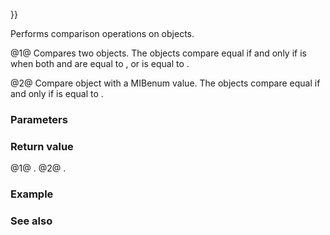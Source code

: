 {{title|operator{{==}}{{dsc small|(std::text_encoding)}}}}
{{cpp/text/text_encoding/navbar}}
{{dcl begin}}
{{dcl|since=c++26|num=1|1=
friend constexpr bool operator==( const text_encoding&amp; a, 
                                  const text_encoding&amp; b ) noexcept;
}}
{{dcl|since=c++26|num=2|1=
friend constexpr bool operator==( const text_encoding&amp; a, id i ) noexcept;
}}
{{dcl end}}

Performs comparison operations on {{tt|text_encoding}} objects.

@1@ Compares two {{tt|text_encoding}} objects. The objects compare equal if and only if {{box|{{rlpi|comp-name}}{{nbsp|1}}{{c/core|(a.name(), b.name())}}}} is {{c|true}} when both {{c|a.mib()}} and {{c|b.mib()}} are equal to {{c|id::other}}, or {{c|a.mib()}} is equal to {{c|b.mib()}}.

@2@ Compare {{tt|text_encoding}} object with a MIBenum value. The objects compare equal if and only if {{c|a.mib()}} is equal to {{c|i}}.

{{cpp/hidden friend|{{tt|std::text_encoding}}|plural=yes}}

{{cpp/note synthesized eq}}

===Parameters===
{{par begin}}
{{par|a, b|{{tt|text_encoding}} objects to compare}}
{{par|i|{{tt|id}} value to compare with the MIBenum value contained in {{c|a}}}}
{{par end}}

===Return value===
@1@ {{box|{{c/core|1=a.mib() == id::other &amp;&amp; b.mib() == id::other}}&lt;br&gt;{{nbspt|4}}{{c/core|?}}{{nbspt|1}}{{tti|comp-name}}{{nbsp|1}}{{c/core|1=(a.name(), b.name())}}&lt;br&gt;{{nbspt|4}}{{c/core|1=: a.mib() == b.mib()}}}}.
@2@ {{c|1=a.mib() == i}}.

===Example===
{{example}}

===See also===
{{dsc begin}}
{{dsc inc|cpp/locale/locale/dsc operator cmp}}
{{dsc end}}

{{langlinks|de|es|ja|ru|zh}}
